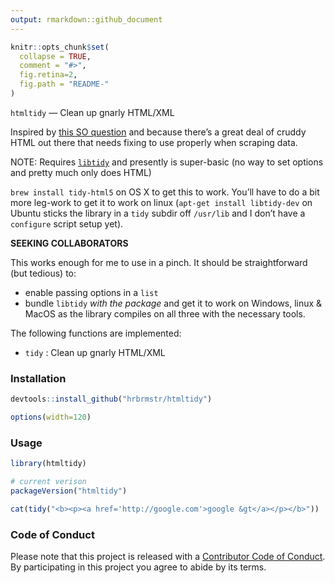 ```yaml
---
output: rmarkdown::github_document
---
```


<!-- README.md is generated from README.Rmd. Please edit that file -->

```r
knitr::opts_chunk$set(
  collapse = TRUE,
  comment = "#>",
  fig.retina=2,
  fig.path = "README-"
)
```

`htmltidy` — Clean up gnarly HTML/XML

Inspired by [this SO question](http://stackoverflow.com/questions/37061873/identify-a-weblink-in-bold-in-r) and because there's a great deal of cruddy HTML out there that needs fixing to use properly when scraping data.

NOTE: Requires [`libtidy`](http://www.html-tidy.org/) and presently is super-basic (no way to set options and pretty much only does HTML)

`brew install tidy-html5` on OS X to get this to work. You'll have to do a bit more leg-work to get it to work on linux (`apt-get install libtidy-dev` on Ubuntu sticks the library in a `tidy` subdir off `/usr/lib` and I don't have a `configure` script setup yet).

**SEEKING COLLABORATORS**

This works enough for me to use in a pinch. It should be straightforward (but tedious) to:

- enable passing options in a `list`
- bundle `libtidy` _with the package_ and get it to work on Windows, linux & MacOS as the library compiles on all three with the necessary tools.

The following functions are implemented:

- `tidy` : Clean up gnarly HTML/XML

### Installation

```r
devtools::install_github("hrbrmstr/htmltidy")
```

```r
options(width=120)
```

### Usage

```r
library(htmltidy)

# current verison
packageVersion("htmltidy")

cat(tidy("<b><p><a href='http://google.com'>google &gt</a></p></b>"))
```

### Code of Conduct

Please note that this project is released with a [Contributor Code of Conduct](CONDUCT.md). 
By participating in this project you agree to abide by its terms.
